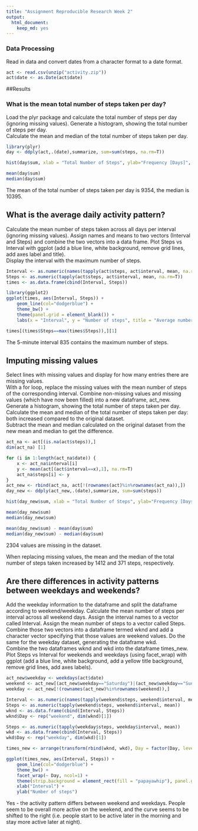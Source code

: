 ```yaml
---
title: "Assignment Reproducible Research Week 2"
output: 
  html_document: 
    keep_md: yes
---
```


### Data Processing

Read in data and convert dates from a character format to a date format.

```r
act <- read.csv(unzip("activity.zip"))
act$date <- as.Date(act$date)
```

##Results

### What is the mean total number of steps taken per day?

Load the plyr package and calculate the total number of steps per day (ignoring missing values). Generate a histogram, showing the total number of steps per day.  
Calculate the mean and median of the total number of steps taken per day.

```r
library(plyr)
day <- ddply(act,.(date),summarize, sum=sum(steps, na.rm=T))

hist(day$sum, xlab = "Total Number of Steps", ylab="Frequency [Days]", main="Total Number of Steps per Day")

mean(day$sum)
median(day$sum)
```

The mean of the total number of steps taken per day is 9354, the median is 10395.

## What is the average daily activity pattern?

Calculate the mean number of steps taken across all days per interval (ignoring missing values). Assign names and means to two vectors (Interval and Steps) and combine the two vectors into a data frame. Plot Steps vs Interval with ggplot (add a blue line, white background, remove grid lines, add axes label and title).  
Display the interval with the maximum number of steps.

```r
Interval <- as.numeric(names(tapply(act$steps, act$interval, mean, na.rm=T)))
Steps <- as.numeric(tapply(act$steps, act$interval, mean, na.rm=T))
times <- as.data.frame(cbind(Interval, Steps))

library(ggplot2)
ggplot(times, aes(Interval, Steps)) +
    geom_line(col="dodgerblue") +
    theme_bw() +
    theme(panel.grid = element_blank()) +
    labs(x = "Interval", y = "Number of steps", title = "Average number of steps across all days")

times[(times$Steps==max(times$Steps)),][1]
```

The 5-minute interval 835 contains the maximum number of steps.

## Imputing missing values

Select lines with missing values and display for how many entries there are missing values.  
With a for loop, replace the missing values with the mean number of steps of the corresponding interval. Combine non-missing values and missing values (which have now been filled) into a new dataframe, act_new. Generate a histogram, showing the total number of steps taken per day.  
Calculate the mean and median of the total number of steps taken per day: both increased compared to the original dataset.  
Subtract the mean and median calculated on the original dataset from the new mean and median to get the difference.

```r
act_na <- act[(is.na(act$steps)),] 
dim(act_na) [1]

for (i in 1:length(act_na$date)) {
    x <- act_na$interval[i]
    y <- mean(act[(act$interval==x),1], na.rm=T)
    act_na$steps[i] <- y  
}
act_new <- rbind(act_na, act[!(rownames(act)%in%rownames(act_na)),])
day_new <- ddply(act_new,.(date),summarize, sum=sum(steps))

hist(day_new$sum, xlab = "Total Number of Steps", ylab="Frequency [Days]", main="Total Number of Steps per Day - missing values filled")

mean(day_new$sum) 
median(day_new$sum) 

mean(day_new$sum) - mean(day$sum)
median(day_new$sum) - median(day$sum)
```

2304 values are missing in the dataset.  
  
When replacing missing values, the mean and the median of the total number of steps taken increased by 1412 and 371 steps, respectively.

## Are there differences in activity patterns between weekdays and weekends?

Add the weekday information to the dataframe and split the dataframe according to weekend/weekday. 
Calculate the mean number of steps per interval across all weekend days. Assign the interval names to a vector called Interval. Assign the mean number of steps to a vector called Steps. Combine those two vectors into a dataframe termed wknd and add a character vector specifying that those values are weekend values. Do the same for the weekday dataset, generating the dataframe wkd.  
Combine the two dataframes wknd and wkd into the dataframe times_new.  
Plot Steps vs Interval for weekends and weekdays (using facet_wrap) with ggplot (add a blue line, white background, add a yellow title background, remove grid lines, add axes labels).

```r
act_new$weekday <- weekdays(act$date)
weekend <- act_new[(act_new$weekday=="Saturday")|(act_new$weekday=="Sunday"),]
weekday <- act_new[!(rownames(act_new)%in%rownames(weekend)),]

Interval <- as.numeric(names(tapply(weekend$steps, weekend$interval, mean)))
Steps <- as.numeric(tapply(weekend$steps, weekend$interval, mean))
wknd <- as.data.frame(cbind(Interval, Steps))
wknd$Day <- rep("weekend", dim(wknd)[1])

Steps <- as.numeric(tapply(weekday$steps, weekday$interval, mean))
wkd <- as.data.frame(cbind(Interval, Steps))
wkd$Day <- rep("weekday", dim(wkd)[1])

times_new <- arrange(transform(rbind(wknd, wkd), Day = factor(Day, levels = c("weekend", "weekday"))),Day)

ggplot(times_new, aes(Interval, Steps)) +
    geom_line(col="dodgerblue") +
    theme_bw() +
    facet_wrap(~ Day, ncol=1) +
    theme(strip.background = element_rect(fill = "papayawhip"), panel.grid = element_blank()) +
    xlab("Interval") +
    ylab("Number of steps")

```

Yes - the activity pattern differs between weekend and weekdays. People seem to be overall more active on the weekend, and the curve seems to be shifted to the right (i.e. people start to be active later in the morning and stay more active later at night).
